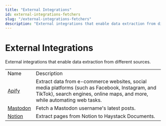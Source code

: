```yaml
---
title: "External Integrations"
id: external-integrations-fetchers
slug: "/external-integrations-fetchers"
description: "External integrations that enable data extraction from different sources."
---
```


# External Integrations

External integrations that enable data extraction from different sources.

|  |  |
| --- | --- |
| Name                                                                  | Description                                                                                                                                                                 |
| [Apify](https://haystack.deepset.ai/integrations/apify)               | Extract data from e-commerce websites, social media platforms (such as Facebook, Instagram, and TikTok), search engines, online maps, and more, while automating web tasks. |
| [Mastodon](https://haystack.deepset.ai/integrations/mastodon-fetcher) | Fetch a Mastodon username's latest posts.                                                                                                                                   |
| [Notion](https://haystack.deepset.ai/integrations/notion-extractor)   | Extract pages from Notion to Haystack Documents.                                                                                                                            |
